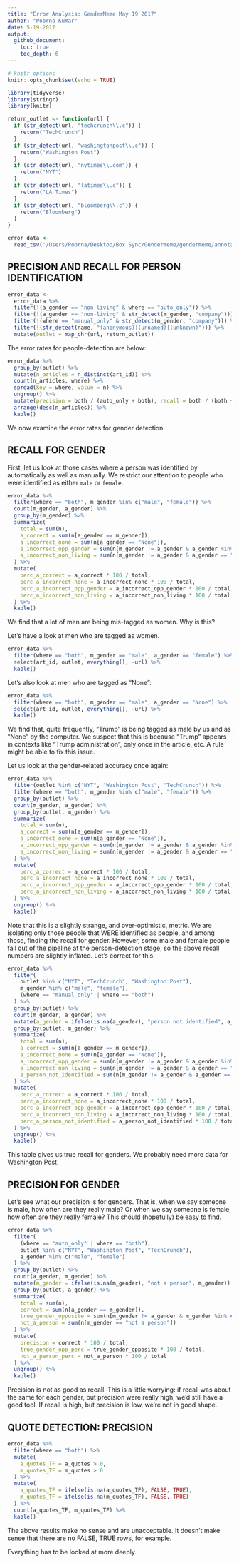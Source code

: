 ```yaml
---
title: "Error Analysis: GenderMeme May 19 2017"
author: "Poorna Kumar"
date: 5-19-2017
output: 
  github_document:
    toc: true
    toc_depth: 6
---
```


```r
# knitr options
knitr::opts_chunk$set(echo = TRUE)
```


```r
library(tidyverse)
library(stringr)
library(knitr)

return_outlet <- function(url) {
  if (str_detect(url, "techcrunch\\.c")) {
    return("TechCrunch")
  }
  if (str_detect(url, "washingtonpost\\.c")) {
    return("Washington Post")
  }
  if (str_detect(url, "nytimes\\.com")) {
    return("NYT")
  } 
  if (str_detect(url, "latimes\\.c")) {
    return("LA Times")
  }
  if (str_detect(url, "bloomberg\\.c")) {
    return("Bloomberg")
  }
}

error_data <- 
  read_tsv('/Users/Poorna/Desktop/Box Sync/Gendermeme/gendermeme/annotated/manual/ann_dump_Fri_May_19_05_26_48_2017.tsv')
```

## PRECISION AND RECALL FOR PERSON IDENTIFICATION

```r
error_data <-
  error_data %>% 
  filter(!(a_gender == "non-living" & where == "auto_only")) %>%
  filter(!(a_gender == "non-living" & str_detect(m_gender, "company"))) %>% 
  filter(!(where == "manual_only" & str_detect(m_gender, "company"))) %>% 
  filter(!(str_detect(name, "(anonymous)|(unnamed)|(unknown)"))) %>% 
  mutate(outlet = map_chr(url, return_outlet))
```

The error rates for people-detection are below:

```r
error_data %>% 
  group_by(outlet) %>% 
  mutate(n_articles = n_distinct(art_id)) %>% 
  count(n_articles, where) %>% 
  spread(key = where, value = n) %>% 
  ungroup() %>% 
  mutate(precision = both / (auto_only + both), recall = both / (both + manual_only)) %>% 
  arrange(desc(n_articles)) %>% 
  kable()
```

We now examine the error rates for gender detection.

## RECALL FOR GENDER

First, let us look at those cases where a person was identified by automatically
as well as manually. We restrict our attention to people who were identified as
either `male` or `female`.

```r
error_data %>% 
  filter(where == "both", m_gender %in% c("male", "female")) %>% 
  count(m_gender, a_gender) %>% 
  group_by(m_gender) %>% 
  summarize(
    total = sum(n), 
    a_correct = sum(n[a_gender == m_gender]), 
    a_incorrect_none = sum(n[a_gender == "None"]),
    a_incorrect_opp_gender = sum(n[m_gender != a_gender & a_gender %in% c("male", "female")]),
    a_incorrect_non_living = sum(n[m_gender != a_gender & a_gender == "non-living"])
  ) %>% 
  mutate(
    perc_a_correct = a_correct * 100 / total,
    perc_a_incorrect_none = a_incorrect_none * 100 / total,
    perc_a_incorrect_opp_gender = a_incorrect_opp_gender * 100 / total,
    perc_a_incorrect_non_living = a_incorrect_non_living * 100 / total
  ) %>% 
  kable()
```


We find that a lot of men are being mis-tagged as women. Why is this?

Let's have a look at men who are tagged as women.

```r
error_data %>% 
  filter(where == "both", m_gender == "male", a_gender == "female") %>% 
  select(art_id, outlet, everything(), -url) %>% 
  kable()
```

Let's also look at men who are tagged as "None":

```r
error_data %>% 
  filter(where == "both", m_gender == "male", a_gender == "None") %>% 
  select(art_id, outlet, everything(), -url) %>% 
  kable()

```


We find that, quite frequently, "Trump" is being tagged as male by us and as "None"
by the computer. We suspect that this is because "Trump" appears in contexts like
"Trump administration", only once in the article, etc. A rule might be able to 
fix this issue.

Let us look at the gender-related accuracy once again:

```r
error_data %>% 
  filter(outlet %in% c("NYT", "Washington Post", "TechCrunch")) %>% 
  filter(where == "both", m_gender %in% c("male", "female")) %>% 
  group_by(outlet) %>% 
  count(m_gender, a_gender) %>% 
  group_by(outlet, m_gender) %>% 
  summarize(
    total = sum(n), 
    a_correct = sum(n[a_gender == m_gender]), 
    a_incorrect_none = sum(n[a_gender == "None"]),
    a_incorrect_opp_gender = sum(n[m_gender != a_gender & a_gender %in% c("male", "female")]),
    a_incorrect_non_living = sum(n[m_gender != a_gender & a_gender == "non-living"])
  ) %>% 
  mutate(
    perc_a_correct = a_correct * 100 / total,
    perc_a_incorrect_none = a_incorrect_none * 100 / total,
    perc_a_incorrect_opp_gender = a_incorrect_opp_gender * 100 / total,
    perc_a_incorrect_non_living = a_incorrect_non_living * 100 / total
  ) %>% 
  ungroup() %>% 
  kable()
```

Note that this is a slightly strange, and over-optimistic, metric. We are isolating 
only those people that WERE identified as people, and among those, finding the recall
for gender. However, some male and female people fall out of the pipeline at the person-detection
stage, so the above recall numbers are slightly inflated. Let's correct for this.

```r
error_data %>% 
  filter(
    outlet %in% c("NYT", "TechCrunch", "Washington Post"), 
    m_gender %in% c("male", "female"), 
    (where == "manual_only" | where == "both")
  ) %>% 
  group_by(outlet) %>% 
  count(m_gender, a_gender) %>% 
  mutate(a_gender = ifelse(is.na(a_gender), "person not identified", a_gender)) %>% 
  group_by(outlet, m_gender) %>% 
  summarize(
    total = sum(n), 
    a_correct = sum(n[a_gender == m_gender]), 
    a_incorrect_none = sum(n[a_gender == "None"]),
    a_incorrect_opp_gender = sum(n[m_gender != a_gender & a_gender %in% c("male", "female")]),
    a_incorrect_non_living = sum(n[m_gender != a_gender & a_gender == "non-living"]),
    a_person_not_identified = sum(n[m_gender != a_gender & a_gender == "person not identified"])
  ) %>% 
  mutate(
    perc_a_correct = a_correct * 100 / total,
    perc_a_incorrect_none = a_incorrect_none * 100 / total,
    perc_a_incorrect_opp_gender = a_incorrect_opp_gender * 100 / total,
    perc_a_incorrect_non_living = a_incorrect_non_living * 100 / total,
    perc_a_person_not_identified = a_person_not_identified * 100 / total
  ) %>% 
  ungroup() %>% 
  kable()
```

This table gives us true recall for genders. We probably need more data for Washington Post.

## PRECISION FOR GENDER

Let's see what our precision is for genders. That is, when we say someone is male,
how often are they really male? Or when we say someone is female, how often are they 
really female? This should (hopefully) be easy to find.

```r
error_data %>% 
  filter(
    (where == "auto_only" | where == "both"),
    outlet %in% c("NYT", "Washington Post", "TechCrunch"),
    a_gender %in% c("male", "female")
  ) %>% 
  group_by(outlet) %>% 
  count(a_gender, m_gender) %>% 
  mutate(m_gender = ifelse(is.na(m_gender), "not a person", m_gender)) %>% 
  group_by(outlet, a_gender) %>% 
  summarize(
    total = sum(n),
    correct = sum(n[a_gender == m_gender]),
    true_gender_opposite = sum(n[m_gender != a_gender & m_gender %in% c("male", "female")]),
    not_a_person = sum(n[m_gender == "not a person"])
  ) %>% 
  mutate(
    precision = correct * 100 / total,
    true_gender_opp_perc = true_gender_opposite * 100 / total,
    not_a_person_perc = not_a_person * 100 / total
  ) %>% 
  ungroup() %>% 
  kable()
```

Precision is not as good as recall. This is a little worrying: if recall was about 
the same for each gender, but precision were really high, we'd still have a good 
tool. If recall is high, but precision is low, we're not in good shape.

## QUOTE DETECTION: PRECISION

```r
error_data %>% 
  filter(where == "both") %>% 
  mutate(
    a_quotes_TF = a_quotes > 0,
    m_quotes_TF = m_quotes > 0
  ) %>% 
  mutate(
    a_quotes_TF = ifelse(is.na(a_quotes_TF), FALSE, TRUE),
    m_quotes_TF = ifelse(is.na(m_quotes_TF), FALSE, TRUE)
  ) %>% 
  count(a_quotes_TF, m_quotes_TF) %>% 
  kable()
```

The above results make no sense and are unacceptable. It doesn't make sense that
there are no FALSE, TRUE rows, for example. 

Everything has to be looked at more deeply.